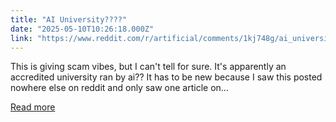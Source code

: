 ```yaml
---
title: "AI University????"
date: "2025-05-10T10:26:18.000Z"
link: "https://www.reddit.com/r/artificial/comments/1kj748g/ai_university/"
---
```


This is giving scam vibes, but I can't tell for sure. It's apparently an accredited university ran by ai?? It has to be new because I saw this posted nowhere else on reddit and only saw one article on...

[Read more](https://www.reddit.com/r/artificial/comments/1kj748g/ai_university/)
